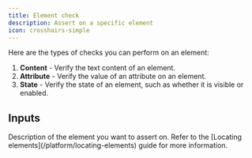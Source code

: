 ```yaml
---
title: Element check
description: Assert on a specific element
icon: crosshairs-simple
---
```


Here are the types of checks you can perform on an element:

1. **Content** - Verify the text content of an element.
2. **Attribute** - Verify the value of an attribute on an element.
3. **State** - Verify the state of an element, such as whether it is visible or enabled.

## Inputs

<ResponseField name="description" type="string" required>
  Description of the element you want to assert on. Refer to the [Locating
  elements](/platform/locating-elements) guide for more information.
</ResponseField>
